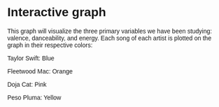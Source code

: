 # Interactive graph
This graph will visualize the three primary variables we have been studying: valence, danceability, and energy. Each song of each artist is plotted on the graph in their respective colors:

Taylor Swift: Blue

Fleetwood Mac: Orange

Doja Cat: Pink

Peso Pluma: Yellow

<style>
  * {
    font-family: sans-serif;
  }
</style> 

<div id="plot">
</div>

<script src="https://cdn.jsdelivr.net/npm/d3@7"></script>
<script type="text/javascript" src="https://cdnjs.cloudflare.com/ajax/libs/three.js/r128/three.min.js"></script>
<script src="scripts/myscript.js"></script>

